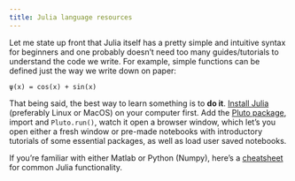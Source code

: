 ```yaml
---
title: Julia language resources
---
```


Let me state up front that Julia itself has a pretty simple and intuitive syntax for beginners and one probably doesn't need too many guides/tutorials to understand the code we write. For example, simple functions can be defined just the way we write down on paper:

```
ψ(x) = cos(x) + sin(x)
```

That being said, the best way to learn something is to **do it**. [Install Julia](https://julialang.org/downloads/platform/) (preferably Linux or MacOS) on your computer first. Add the [Pluto package](https://github.com/fonsp/Pluto.jl#lets-do-it), import and `Pluto.run()`, watch it open a browser window, which let's you open either a fresh window or pre-made notebooks with introductory tutorials of some essential packages, as well as load user saved notebooks.

If you're familiar with either Matlab or Python (Numpy), here's a [cheatsheet](https://cheatsheets.quantecon.org/) for common Julia functionality. 